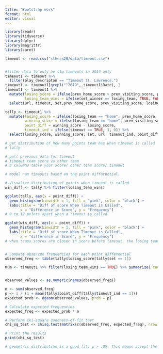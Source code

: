 ```yaml
---
title: "Bootstrap work"
format: html
editor: visual
---
```



```r
library(readr)
library(tidyverse)
library(dplyr)
library(magrittr)
library(caret)

timeout <- read.csv("slhess20/data/timeout.csv")



```

```r
#filter data to only be slu timeouts in 2014 only
timeout1 <- timeout %>% 
  filter(play_descripton == "Timeout St. Lawrence.") 
timeout1 <- timeout1[grepl("^2019", timeout1$Date), ]
timeout1 <- timeout1 %>% 
  mutate(losing_score = ifelse(prev_home_score > prev_visiting_score, prev_visiting_score, prev_home_score), 
         losing_team_wins = ifelse(set_winner == losing_team, TRUE, FALSE)) %>% 
  select(url, timeout, set,prev_home_score, prev_visiting_score, losing_score, losing_team, set_winner, losing_team_wins)

tally <- timeout1 %>% 
  mutate(losing_score = ifelse(losing_team == "home", prev_home_score, prev_visiting_score), 
         winning_score = ifelse(losing_team == "home", prev_visiting_score, prev_home_score),
         point_diff = winning_score - losing_score,
         timeout_ind = ifelse(timeout == TRUE, 1, 0)) %>% 
  select(losing_score, winning_score, set, url, timeout_ind, point_diff, losing_team_wins)

# get distribution of how many points team has when timeout is called
# tally 

# pull previous data for timeout
# timeout team score vs other team 
# 3 columns table your score/ other team score/ timeout

# model num timeouts based on the point differential.

```

```r
# Visualize distribution of points when timeout is called
win_diff <- tally %>% filter(losing_team_wins)

ggplot(tally, aes(x = point_diff)) +
  geom_histogram(binwidth = 1, fill = "pink", color = "black") +
  labs(title = "Diff of score When Timeout is Called",
       x = "Difference in Score", y = "Frequency")
# 0 to 12 points apart when a timeout is called

ggplot(win_diff, aes(x = point_diff)) +
  geom_histogram(binwidth = 1, fill = "pink", color = "black") +
  labs(title = "Diff of score When Timeout is Called",
       x = "difference in Score", y = "Frequency")
# when teams scores are closer in score before timeout, the losing team has higher chance of winning the set (The only times that the losing team won in this data was when the timeouts were called on tie scores). This may suggest that you would want to call a timeout before falling behind in score. 



```

```r
# Compute observed frequencies for each point differential
observed_freq <- table(tally$losing_score[tally$set == 1])

num <- timeout1 %>% filter(losing_team_wins == TRUE) %>% summarize( count = n())


observed_values <- as.numeric(names(observed_freq))

n <- sum(observed_freq)
p <- 1 / (1 + mean(tally$point_diff[tally$timeout_ind == 1]))
expected_prob <- dgeom(observed_values, prob = p)

# Calculate expected frequencies
expected_freq <- expected_prob * n

# Perform chi-square goodness-of-fit test
chi_sq_test <- chisq.test(matrix(c(observed_freq, expected_freq), nrow = num$count))

# Print the results
print(chi_sq_test)

# geometric distribution is a good fit: p > .05. This means accept the null, there is no significant difference between what we see and the geometric. (In 2019 for St. Lawrence, the data follows geometric.) There is a very small sample size, which is why the approximation may be incorrect. 
```